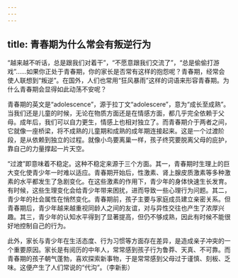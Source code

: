 ```yaml
---
---
---
```

title: 青春期为什么常会有叛逆行为
---




“越来越不听话，总是跟我们对着干”，“不愿意跟我们交流了”，“总是偷偷打游戏”……如果你正处于青春期，你的家长是否常有这样的抱怨呢？青春期，经常会使人联想到“叛逆”。在国外，人们也常用“狂风暴雨”这样的词语来形容青春期。为什么青春期会显得如此动荡不安呢？

青春期的英文是“adolescence”，源于拉丁文“adolescere”，意为“成长至成熟”。当我们还是儿童的时候，无论在物质方面还是在情感方面，都几乎完全依赖于父母。成年后，我们可以自力更生，情感上也相对独立了。而青春期介于两者之间，它就像一座桥梁，将不成熟的儿童期和成熟的成年期连接起来。这是一个过渡阶段，是从依赖到独立的过程。就像小鸟要离巢一样，孩子终究要脱离父母的庇护，靠自己的力量撑起一片天空。



“过渡”即意味着不稳定。这种不稳定来源于三个方面。其一，青春期时生理上的巨大变化使青少年一时难以适应。青春期开始后，性激素、肾上腺皮质激素等多种激素的水平都发生了急剧变化。在这些激素的作用下，青少年的身体快速生长发育。有时候，这些生理变化会给青少年带来困扰，进而导致一些心理行为问题。其二，青少年的社会属性在悄然变化。青春期前，孩子主要与家庭成员建立亲密关系。但青春期后，青少年越来越重视同龄人之间的友谊，对与异性交往也产生了浓厚兴趣。其三，青少年的认知水平得到了显著提高，但仍不够成熟，因此有时候不能很好地控制自己的行为。

此外，家长与青少年在生活态度、行为习惯等方面存在差异，是造成亲子冲突的一个重要原因。家长是有阅历的中年人，常常感到孩子行为鲁莽、天真、不可靠。而青春期的孩子朝气蓬勃，喜欢探索新事物，于是常常感到父母过于谨慎、刻板、乏味。这便产生了人们常说的“代沟”。（李新影）